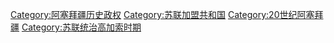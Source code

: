 [[Category:阿塞拜疆历史政权|Category:阿塞拜疆历史政权]]
[[Category:苏联加盟共和国|Category:苏联加盟共和国]]
[[Category:20世纪阿塞拜疆|Category:20世纪阿塞拜疆]]
[[Category:苏联统治高加索时期|Category:苏联统治高加索时期]]